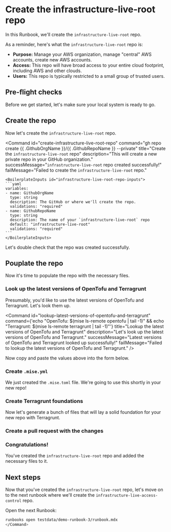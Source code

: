 # Create the infrastructure-live-root repo

In this Runbook, we'll create the `infrastructure-live-root` repo.

As a reminder, here's what the `infrastructure-live-root` repo is:

- **Purpose:** Manage your AWS organization, manage "central" AWS accounts, create new AWS accounts.
- **Access:** This repo will have broad access to your entire cloud footprint, including AWS and other clouds.
- **Users:** This repo is typically restricted to a small group of trusted users.

## Pre-flight checks

Before we get started, let's make sure your local system is ready to go.

<Admonition type="info" title="Pre-flight checks" description="Let's make sure your local system is ready to go." />

<Check 
    id="check-gh-install" 
    path="checks/gh-install.sh" 
    title="Check if the GitHub CLI is installed"
    description="`gh` is the [GitHub CLI tool](https://cli.github.com/) that makes it easy to interact with GitHub from the command line. We'll use it create repos and pull requests."
    successMessage="`gh` is installed and ready to go!"
    failMessage="`gh` is not installed. Please install it to continue!"
/>

<Command 
    id="install-gh-latest version"
    path="scripts/upgrade-gh-to-latest.sh"
    title="Upgrade to the latest version of `gh`"
    description="Let's make sure you have the latest version of `gh` installed!"
    successMessage="`gh` is up to date!"
    failMessage="Failed to upgrade `gh` to the latest version."
/>

<Check id="check-mise-install" 
    path="checks/mise-install.sh" 
    title="Check if `mise` is installed"
    description="Mise is an open source CLI tool that makes it easy to install all required tools for your IaC repos from the command line. Learn more at https://mise.jdx.dev/."
    successMessage="`mise` is installed and ready to go!"
    failMessage="Mise is not installed. Please [install it](https://mise.jdx.dev/getting-started.html) to continue!"
/>

## Create the repo

Now let's create the `infrastructure-live-root` repo.

<Command id="create-infrastructure-live-root-repo"
    command="gh repo create {{ .GithubOrgName }}/{{ .GithubRepoName }} --private"
    title="Create the `infrastructure-live-root` repo"
    description="This will create a new private repo in your GitHub organization."
    successMessage="`infrastructure-live-root` repo created successfully!"
    failMessage="Failed to create the `infrastructure-live-root` repo."
>
    <BoilerplateInputs id="infrastructure-live-root-repo-inputs">
    ```yaml
    variables:
    - name: GithubOrgName
      type: string
      description: The GitHub or where we'll create the repo.
      validations: "required"
    - name: GithubRepoName
      type: string
      description: The name of your `infrastructure-live-root` repo
      default: "infrastructure-live-root"
      validations: "required"
    ```
    </BoilerplateInputs>
</Command>

Let's double check that the repo was created successfully.

<Check id="check-infrastructure-live-root-repo"
    command="gh repo view {{ .GithubOrgName }}/{{ .GithubRepoName }}"
    boilerplateInputsId="infrastructure-live-root-repo-inputs"
    title="Confirm the repo was created successfully"
    description="Let's make sure the repo was created successfully."
    successMessage="Repo confirmed!"
    failMessage="Your repo does not appear to exist. Please check the inputs and try again."
/>

## Pouplate the repo

Now it's time to populate the repo with the necessary files.

### Look up the latest versions of OpenTofu and Terragrunt

Presumably, you'd like to use the latest versions of OpenTofu and Terragrunt. Let's look them up.

<Command id="lookup-latest-versions-of-opentofu-and-terragrunt"
    command={'echo "OpenTofu: $(mise ls-remote opentofu | tail -1)" && echo "Terragrunt: $(mise ls-remote terragrunt | tail -1)"'}
    title="Lookup the latest versions of OpenTofu and Terragrunt"
    description="Let's look up the latest versions of OpenTofu and Terragrunt."
    successMessage="Latest versions of OpenTofu and Terragrunt looked up successfully!"
    failMessage="Failed to lookup the latest versions of OpenTofu and Terragrunt."
/>

Now copy and paste the values above into the form below.

### Create `.mise.yml`

<BoilerplateInputs id="mise-config-inputs" templatePath="templates/mise-config" />

We just created the `.mise.toml` file. We're going to use this shortly in your new repo!

### Create Terragrunt foundations

Now let's generate a bunch of files that will lay a solid foundation for your new repo with Terragrunt.

<BoilerplateInputs id="infra-live-elements-inputs" templatePath="templates/infra-live-elements" />

### Create a pull request with the changes

<Command id="create-pull-request-with-changes"
    path="scripts/create-initial-pr.sh"
    boilerplateInputsId="infrastructure-live-root-repo-inputs"
    title="Create a pull request with the changes"
    description="This will clone your repo, add all the generated files, commit them, push to a new branch, and create a pull request."
    successMessage="Pull request created successfully!"
    failMessage="Failed to create the pull request."
/>

### Congratulations!

You've created the `infrastructure-live-root` repo and added the necessary files to it.

## Next steps

Now that you've created the `infrastructure-live-root` repo, let's move on to the next runbook where we'll create the `infrastructure-live-access-control` repo.

Open the next Runbook: 

```bash
runbooks open testdata/demo-runbook-3/runbook.mdx
</Command>